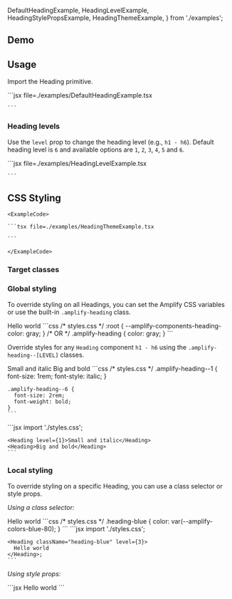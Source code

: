 
  DefaultHeadingExample,
  HeadingLevelExample,
  HeadingStylePropsExample,
  HeadingThemeExample,
} from './examples';

## Demo

<HeadingDemo />

## Usage

Import the Heading primitive.

<Example>
  <DefaultHeadingExample />
  <ExampleCode>
    ```jsx file=./examples/DefaultHeadingExample.tsx

    ```

  </ExampleCode>
</Example>

### Heading levels

Use the `level` prop to change the heading level (e.g., `h1 - h6`). Default heading level is `6` and available options are `1`, `2`, `3`, `4`, `5` and `6`.

<Example>
  <HeadingLevelExample />
  <ExampleCode>
    ```jsx file=./examples/HeadingLevelExample.tsx

    ```

  </ExampleCode>
</Example>

## CSS Styling

<ThemeExample component="Heading">
  <Example>
    <HeadingThemeExample />
    
    <ExampleCode>

    ```tsx file=./examples/HeadingThemeExample.tsx

    ```

    </ExampleCode>
  </Example>
</ThemeExample>

### Target classes

<ComponentStyleDisplay componentName="Heading" />

### Global styling

To override styling on all Headings, you can set the Amplify CSS variables or use the built-in `.amplify-heading` class.

<Example>
  <Heading class="heading-global-styling" level={3}>Hello world</Heading>
  <ExampleCode>
    ```css
    /* styles.css */
    :root {
      --amplify-components-heading-color: gray;
    }
    /* OR */
    .amplify-heading {
      color: gray;
    }
    ```
  </ExampleCode>
</Example>

Override styles for any `Heading` component `h1 - h6` using the `.amplify-heading--[LEVEL]` classes.

<Example>
  <Heading fontSize="1rem" fontStyle="italic">
    Small and italic
  </Heading>
  <Heading fontSize="2rem" fontWeight="bold">
    Big and bold
  </Heading>
  <ExampleCode>
    ```css
    /* styles.css */
    .amplify-heading--1 {
      font-size: 1rem;
      font-style: italic;
    }

    .amplify-heading--6 {
      font-size: 2rem;
      font-weight: bold;
    }
    ```

  </ExampleCode>
  <ExampleCode>
    ```jsx
    import './styles.css';

    <Heading level={1}>Small and italic</Heading>
    <Heading>Big and bold</Heading>
    ```

  </ExampleCode>
</Example>

### Local styling

To override styling on a specific Heading, you can use a class selector or style props.

_Using a class selector:_

<Example>
  <Heading className="heading-blue" level={3}>
    Hello world
  </Heading>
  <ExampleCode>
  ```css
  /* styles.css */
  .heading-blue {
    color: var(--amplify-colors-blue-80);
  }
  ```

  </ExampleCode>
  <ExampleCode>
    ```jsx
    import './styles.css';

    <Heading className="heading-blue" level={3}>
      Hello world
    </Heading>;
    ```

  </ExampleCode>
</Example>

_Using style props:_

<Example>
  <HeadingStylePropsExample />
  <ExampleCode>
    ```jsx
    <Heading level={3} color="green" fontWeight="bold">
      Hello world
    </Heading>
    ```
  </ExampleCode>
</Example>
